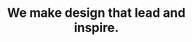 ---
title: "We make design that lead and inspire."
description: "We take a similar approach to design commercial we do impactfully approache, over the flowchart of user friendly wireframe."
title2: "Our exclusive <br>services"
description2: "We bet on brands that shift categories and add value to people's lives; and on founders who are motivated to shape"
image: "/assets/imgs/gallery/img-s-86.jpg"
meta:
  meta_title: "Service Page"
  meta_description: "Service Page description"
---